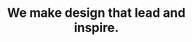 ---
title: "We make design that lead and inspire."
description: "We take a similar approach to design commercial we do impactfully approache, over the flowchart of user friendly wireframe."
title2: "Our exclusive <br>services"
description2: "We bet on brands that shift categories and add value to people's lives; and on founders who are motivated to shape"
image: "/assets/imgs/gallery/img-s-86.jpg"
meta:
  meta_title: "Service Page"
  meta_description: "Service Page description"
---